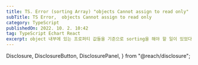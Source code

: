 ```yaml
---
title: TS. Error (sorting Array) "objects Cannot assign to read only"
subTitle: TS Error,  objects Cannot assign to read only
category: TypeScript
publishedOn: 2022. 10. 2. 10:42
tag: TypeScript Echart React
excerpt: object 내부에 있는 프로퍼티 값들을 기준으로 sorting을 해야 할 일이 있었다. 그런데 objects Cannot assign to read only property '2' of object '[object Array] 라는 오류가 발생하였다. 이를 해결하기 위해 아래의 방법을 찾아 보았다.
---
```



  Disclosure,
  DisclosureButton,
  DisclosurePanel,
} from "@reach/disclosure";

<Meta title="TS. Error (sorting Array) objects Cannot assign to read only" />

<Title
  title={"TS. Error (sorting Array) objects Cannot assign to read only"}
  subTitle={"TS Error,  objects Cannot assign to read only"}
  date={"2022. 10. 2. 10:42"}
/>

**object 내부에 있는 프로퍼티 값들을 기준으로 sorting**을 해야 할 일이 있었다. 그런데 _**objects Cannot assign to read only property '2' of object '\[object Array\]**_ 라는 오류가 발생하였다. 이를 해결하기 위해 아래의 방법을 찾아 보았다.

**문제 원인**

**stackoverflow에서 찾은 답변은 아래와 같았다.**

> The array is [frozen](https://developer.mozilla.org/en-US/docs/Web/JavaScript/Reference/Global_Objects/Object/freeze) in [strict mode](https://developer.mozilla.org/en-US/docs/Web/JavaScript/Reference/Strict_mode), you'll need to copy the array before sorting it:

```
array = array.slice().sort((a, b) => b.stats.speed - a.stats.speed)
```

그래서 위와 같은 방법으로 array를 복사한 뒤에 sorting을 해당 프로퍼티의 값을 기준으로 내림차순 정렬을 했다.

```
data = data.slice().sort(function(a, b)  {
        return (b.pcCnt+b.mobileCnt) - (a.pcCnt+a.mobileCnt);
    });
```

**참고글**

[Error while sorting array of objects Cannot assign to read only property '2' of object '\[object Array\]'](https://stackoverflow.com/questions/53420055/error-while-sorting-array-of-objects-cannot-assign-to-read-only-property-2-of)
